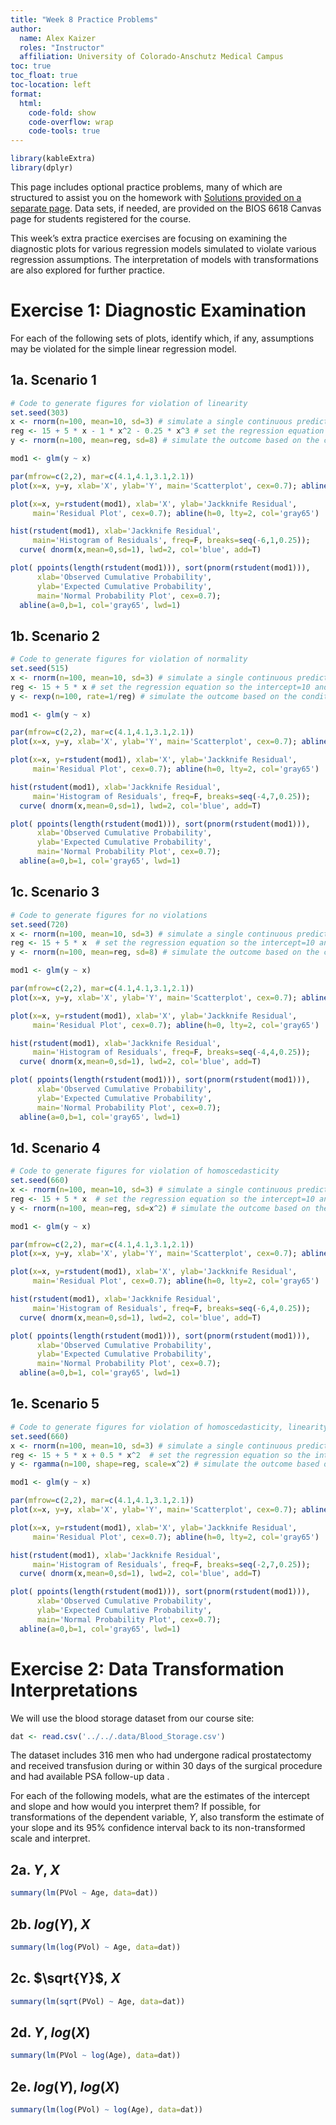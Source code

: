 ```yaml
---
title: "Week 8 Practice Problems"
author: 
  name: Alex Kaizer
  roles: "Instructor"
  affiliation: University of Colorado-Anschutz Medical Campus
toc: true
toc_float: true
toc-location: left
format:
  html:
    code-fold: show
    code-overflow: wrap 
    code-tools: true
---
```


```r
library(kableExtra)
library(dplyr)
```

This page includes optional practice problems, many of which are structured to assist you on the homework with [Solutions provided on a separate page](/labs/prac8s/index.qmd). Data sets, if needed, are provided on the BIOS 6618 Canvas page for students registered for the course.

This week's extra practice exercises are focusing on examining the diagnostic plots for various regression models simulated to violate various regression assumptions. The interpretation of models with transformations are also explored for further practice.

# Exercise 1: Diagnostic Examination

For each of the following sets of plots, identify which, if any, assumptions may be violated for the simple linear regression model.

## 1a. Scenario 1

```r
# Code to generate figures for violation of linearity
set.seed(303)
x <- rnorm(n=100, mean=10, sd=3) # simulate a single continuous predictor with mean=10 and SD=3
reg <- 15 + 5 * x - 1 * x^2 - 0.25 * x^3 # set the regression equation so the intercept=10 and the slope=3
y <- rnorm(n=100, mean=reg, sd=8) # simulate the outcome based on the conditional mean

mod1 <- glm(y ~ x)

par(mfrow=c(2,2), mar=c(4.1,4.1,3.1,2.1))
plot(x=x, y=y, xlab='X', ylab='Y', main='Scatterplot', cex=0.7); abline( mod1 )

plot(x=x, y=rstudent(mod1), xlab='X', ylab='Jackknife Residual', 
     main='Residual Plot', cex=0.7); abline(h=0, lty=2, col='gray65')

hist(rstudent(mod1), xlab='Jackknife Residual', 
     main='Histogram of Residuals', freq=F, breaks=seq(-6,1,0.25)); 
  curve( dnorm(x,mean=0,sd=1), lwd=2, col='blue', add=T)

plot( ppoints(length(rstudent(mod1))), sort(pnorm(rstudent(mod1))), 
      xlab='Observed Cumulative Probability', 
      ylab='Expected Cumulative Probability', 
      main='Normal Probability Plot', cex=0.7); 
  abline(a=0,b=1, col='gray65', lwd=1)
```

## 1b. Scenario 2

```r
# Code to generate figures for violation of normality
set.seed(515)
x <- rnorm(n=100, mean=10, sd=3) # simulate a single continuous predictor with mean=10 and SD=3
reg <- 15 + 5 * x # set the regression equation so the intercept=10 and the slope=3
y <- rexp(n=100, rate=1/reg) # simulate the outcome based on the conditional mean

mod1 <- glm(y ~ x)

par(mfrow=c(2,2), mar=c(4.1,4.1,3.1,2.1))
plot(x=x, y=y, xlab='X', ylab='Y', main='Scatterplot', cex=0.7); abline( mod1 )

plot(x=x, y=rstudent(mod1), xlab='X', ylab='Jackknife Residual', 
     main='Residual Plot', cex=0.7); abline(h=0, lty=2, col='gray65')

hist(rstudent(mod1), xlab='Jackknife Residual', 
     main='Histogram of Residuals', freq=F, breaks=seq(-4,7,0.25)); 
  curve( dnorm(x,mean=0,sd=1), lwd=2, col='blue', add=T)

plot( ppoints(length(rstudent(mod1))), sort(pnorm(rstudent(mod1))), 
      xlab='Observed Cumulative Probability', 
      ylab='Expected Cumulative Probability', 
      main='Normal Probability Plot', cex=0.7); 
  abline(a=0,b=1, col='gray65', lwd=1)
```

## 1c. Scenario 3

```r
# Code to generate figures for no violations
set.seed(720)
x <- rnorm(n=100, mean=10, sd=3) # simulate a single continuous predictor with mean=10 and SD=3
reg <- 15 + 5 * x  # set the regression equation so the intercept=10 and the slope=3
y <- rnorm(n=100, mean=reg, sd=8) # simulate the outcome based on the conditional mean

mod1 <- glm(y ~ x)

par(mfrow=c(2,2), mar=c(4.1,4.1,3.1,2.1))
plot(x=x, y=y, xlab='X', ylab='Y', main='Scatterplot', cex=0.7); abline( mod1 )

plot(x=x, y=rstudent(mod1), xlab='X', ylab='Jackknife Residual', 
     main='Residual Plot', cex=0.7); abline(h=0, lty=2, col='gray65')

hist(rstudent(mod1), xlab='Jackknife Residual', 
     main='Histogram of Residuals', freq=F, breaks=seq(-4,4,0.25)); 
  curve( dnorm(x,mean=0,sd=1), lwd=2, col='blue', add=T)

plot( ppoints(length(rstudent(mod1))), sort(pnorm(rstudent(mod1))), 
      xlab='Observed Cumulative Probability', 
      ylab='Expected Cumulative Probability', 
      main='Normal Probability Plot', cex=0.7); 
  abline(a=0,b=1, col='gray65', lwd=1)
```

## 1d. Scenario 4

```r
# Code to generate figures for violation of homoscedasticity
set.seed(660)
x <- rnorm(n=100, mean=10, sd=3) # simulate a single continuous predictor with mean=10 and SD=3
reg <- 15 + 5 * x  # set the regression equation so the intercept=10 and the slope=3
y <- rnorm(n=100, mean=reg, sd=x^2) # simulate the outcome based on the conditional mean

mod1 <- glm(y ~ x)

par(mfrow=c(2,2), mar=c(4.1,4.1,3.1,2.1))
plot(x=x, y=y, xlab='X', ylab='Y', main='Scatterplot', cex=0.7); abline( mod1 )

plot(x=x, y=rstudent(mod1), xlab='X', ylab='Jackknife Residual', 
     main='Residual Plot', cex=0.7); abline(h=0, lty=2, col='gray65')

hist(rstudent(mod1), xlab='Jackknife Residual', 
     main='Histogram of Residuals', freq=F, breaks=seq(-6,4,0.25)); 
  curve( dnorm(x,mean=0,sd=1), lwd=2, col='blue', add=T)

plot( ppoints(length(rstudent(mod1))), sort(pnorm(rstudent(mod1))), 
      xlab='Observed Cumulative Probability', 
      ylab='Expected Cumulative Probability', 
      main='Normal Probability Plot', cex=0.7); 
  abline(a=0,b=1, col='gray65', lwd=1)
```

## 1e. Scenario 5

```r
# Code to generate figures for violation of homoscedasticity, linearity, and normality
set.seed(660)
x <- rnorm(n=100, mean=10, sd=3) # simulate a single continuous predictor with mean=10 and SD=3
reg <- 15 + 5 * x + 0.5 * x^2  # set the regression equation so the intercept=10 and the slope=3
y <- rgamma(n=100, shape=reg, scale=x^2) # simulate the outcome based on the conditional mean

mod1 <- glm(y ~ x)

par(mfrow=c(2,2), mar=c(4.1,4.1,3.1,2.1))
plot(x=x, y=y, xlab='X', ylab='Y', main='Scatterplot', cex=0.7); abline( mod1 )

plot(x=x, y=rstudent(mod1), xlab='X', ylab='Jackknife Residual', 
     main='Residual Plot', cex=0.7); abline(h=0, lty=2, col='gray65')

hist(rstudent(mod1), xlab='Jackknife Residual', 
     main='Histogram of Residuals', freq=F, breaks=seq(-2,7,0.25)); 
  curve( dnorm(x,mean=0,sd=1), lwd=2, col='blue', add=T)

plot( ppoints(length(rstudent(mod1))), sort(pnorm(rstudent(mod1))), 
      xlab='Observed Cumulative Probability', 
      ylab='Expected Cumulative Probability', 
      main='Normal Probability Plot', cex=0.7); 
  abline(a=0,b=1, col='gray65', lwd=1)
```


# Exercise 2: Data Transformation Interpretations

We will use the blood storage dataset from our course site:

```r
dat <- read.csv('../../.data/Blood_Storage.csv')
```

The dataset includes 316 men who had undergone radical prostatectomy and received transfusion during or within 30 days of the surgical procedure and had available PSA follow-up data . 

For each of the following models, what are the estimates of the intercept and slope and how would you interpret them? If possible, for transformations of the dependent variable, $Y$, also transform the estimate of your slope and its 95% confidence interval back to its non-transformed scale and interpret.

## 2a. $Y$, $X$

```r
summary(lm(PVol ~ Age, data=dat))
```


## 2b. $log(Y)$, $X$

```r
summary(lm(log(PVol) ~ Age, data=dat))
```


## 2c. $\sqrt{Y}$, $X$

```r
summary(lm(sqrt(PVol) ~ Age, data=dat))
```


## 2d. $Y$, $log(X)$

```r
summary(lm(PVol ~ log(Age), data=dat))
```


## 2e. $log(Y)$, $log(X)$

```r
summary(lm(log(PVol) ~ log(Age), data=dat))
```



